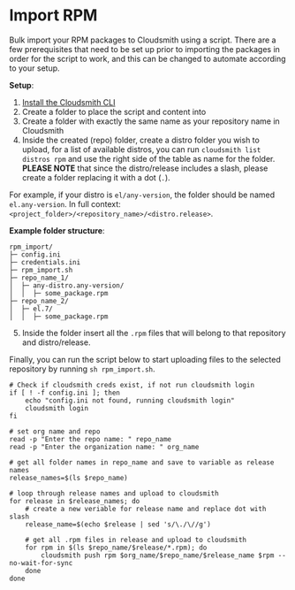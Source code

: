 # Import RPM

Bulk import your RPM packages to Cloudsmith using a script. There are a few prerequisites that need to be set up prior to importing the packages in order for the script to work, and this can be changed to automate according to your setup.

**Setup**:

1. [Install the Cloudsmith CLI ](/developer-tools/cli#installation)
2. Create a folder to place the script and content into
3. Create a folder with exactly the same name as your repository name in Cloudsmith
4. Inside the created (repo) folder, create a distro folder you wish to upload, for a list of available distros, you can run `cloudsmith list distros rpm` and use the right side of the table as name for the folder. **PLEASE NOTE** that since the distro/release includes a slash, please create a folder replacing it with a dot (`.`). 

For example, if your distro is `el/any-version`, the folder should be named `el.any-version`. In full context: `<project_folder>/<repository_name>/<distro.release>`.

**Example folder structure**:

```text
rpm_import/
├─ config.ini
├─ credentials.ini
├─ rpm_import.sh
├─ repo_name_1/
│  ├─ any-distro.any-version/
│  │  ├─ some_package.rpm
├─ repo_name_2/
│  ├─ el.7/
│  │  ├─ some_package.rpm
```

5. Inside the folder insert all the `.rpm` files that will belong to that repository and distro/release. 

Finally, you can run the script below to start uploading files to the selected repository by running `sh rpm_import.sh`.

```shell rpm_import.sh
# Check if cloudsmith creds exist, if not run cloudsmith login
if [ ! -f config.ini ]; then
    echo "config.ini not found, running cloudsmith login"
    cloudsmith login
fi

# set org name and repo
read -p "Enter the repo name: " repo_name
read -p "Enter the organization name: " org_name

# get all folder names in repo_name and save to variable as release names
release_names=$(ls $repo_name)

# loop through release names and upload to cloudsmith
for release in $release_names; do
    # create a new veriable for release name and replace dot with slash
    release_name=$(echo $release | sed 's/\./\//g')
    
    # get all .rpm files in release and upload to cloudsmith
    for rpm in $(ls $repo_name/$release/*.rpm); do
        cloudsmith push rpm $org_name/$repo_name/$release_name $rpm --no-wait-for-sync
    done
done
```
